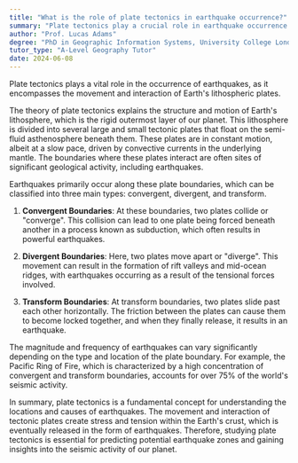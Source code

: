 ```yaml
---
title: "What is the role of plate tectonics in earthquake occurrence?"
summary: "Plate tectonics play a crucial role in earthquake occurrence as they involve the movement and interaction of Earth's lithospheric plates."
author: "Prof. Lucas Adams"
degree: "PhD in Geographic Information Systems, University College London"
tutor_type: "A-Level Geography Tutor"
date: 2024-06-08
---
```


Plate tectonics plays a vital role in the occurrence of earthquakes, as it encompasses the movement and interaction of Earth's lithospheric plates.

The theory of plate tectonics explains the structure and motion of Earth's lithosphere, which is the rigid outermost layer of our planet. This lithosphere is divided into several large and small tectonic plates that float on the semi-fluid asthenosphere beneath them. These plates are in constant motion, albeit at a slow pace, driven by convective currents in the underlying mantle. The boundaries where these plates interact are often sites of significant geological activity, including earthquakes.

Earthquakes primarily occur along these plate boundaries, which can be classified into three main types: convergent, divergent, and transform. 

1. **Convergent Boundaries**: At these boundaries, two plates collide or "converge". This collision can lead to one plate being forced beneath another in a process known as subduction, which often results in powerful earthquakes. 

2. **Divergent Boundaries**: Here, two plates move apart or "diverge". This movement can result in the formation of rift valleys and mid-ocean ridges, with earthquakes occurring as a result of the tensional forces involved.

3. **Transform Boundaries**: At transform boundaries, two plates slide past each other horizontally. The friction between the plates can cause them to become locked together, and when they finally release, it results in an earthquake.

The magnitude and frequency of earthquakes can vary significantly depending on the type and location of the plate boundary. For example, the Pacific Ring of Fire, which is characterized by a high concentration of convergent and transform boundaries, accounts for over $75\%$ of the world's seismic activity.

In summary, plate tectonics is a fundamental concept for understanding the locations and causes of earthquakes. The movement and interaction of tectonic plates create stress and tension within the Earth's crust, which is eventually released in the form of earthquakes. Therefore, studying plate tectonics is essential for predicting potential earthquake zones and gaining insights into the seismic activity of our planet.
    